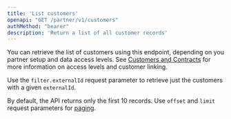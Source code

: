 ```yaml
---
title: 'List customers'
openapi: "GET /partner/v1/customers"
authMethod: "bearer"
description: 'Return a list of all customer records'
---
```


You can retrieve the list of customers using this endpoint, depending on you partner setup and data access levels. See [Customers and Contracts](/guides/customers_contracts) for more information on access levels and customer linking. 

Use the `filter.externalId` request parameter to retrieve just the customers with a given `externalId`.

By default, the API returns only the first 10 records. Use `offset` and `limit` request parameters for [paging](/guides/pagination).